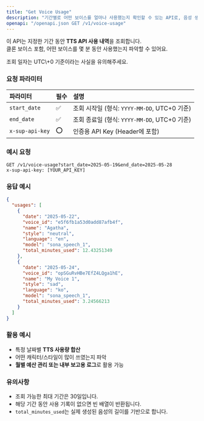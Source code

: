 ```yaml
---
title: "Get Voice Usage"
description: "기간별로 어떤 보이스를 얼마나 사용했는지 확인할 수 있는 API로, 음성 생성 내역 확인에 유용합니다."
openapi: "/openapi.json GET /v1/voice-usage"
---
```


이 API는 지정한 기간 동안 **TTS API 사용 내역**을 조회합니다.\
클론 보이스 포함, 어떤 보이스를 몇 분 동안 사용했는지 파악할 수 있어요.

<Note>
  조회 일자는 UTC\+0 기준이라는 사실을 유의해주세요.
</Note>

### 요청 파라미터

| 파라미터            | 필수 | 설명                                   |
| :-------------- | :-- | :----------------------------------- |
| `start_date`    | ✅  | 조회 시작일 (형식: `YYYY-MM-DD`, UTC\+0 기준) |
| `end_date`      | ✅  | 조회 종료일 (형식: `YYYY-MM-DD`, UTC\+0 기준) |
| `x-sup-api-key` | ⭕  | 인증용 API Key (Header에 포함)             |

### 예시 요청

```http
GET /v1/voice-usage?start_date=2025-05-19&end_date=2025-05-28
x-sup-api-key: [YOUR_API_KEY]
```

### 응답 예시

```json
{
  "usages": [
    {
      "date": "2025-05-22",
      "voice_id": "e5f6fb1a53d0add87afb4f",
      "name": "Agatha",
      "style": "neutral",
      "language": "en",
      "model": "sona_speech_1",
      "total_minutes_used": 12.43251349
    },
    {
      "date": "2025-05-24",
      "voice_id": "opSGuRvHBe7EfZ4LQga1hE",
      "name": "My Voice 1",
      "style": "sad",
      "language": "ko",
      "model": "sona_speech_1",
      "total_minutes_used": 3.24566213
    }
  ]
}
```

### 활용 예시

- 특정 날짜별 **TTS 사용량 합산**
- 어떤 캐릭터/스타일이 많이 쓰였는지 파악
- **월별 예산 관리 또는 내부 보고용 로그**로 활용 가능

### 유의사항

- 조회 가능한 최대 기간은 30일입니다.
- 해당 기간 동안 사용 기록이 없으면 빈 배열이 반환됩니다.
- `total_minutes_used`는 실제 생성된 음성의 길이를 기반으로 합니다.